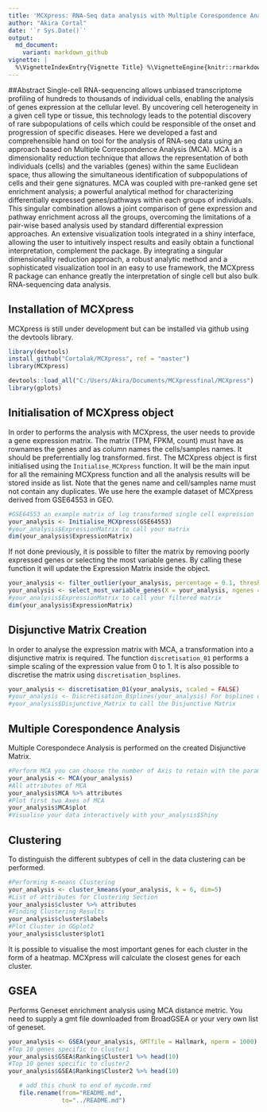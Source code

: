 ```yaml
---
title: 'MCXpress: RNA-Seq data analysis with Multiple Corespondence Analysis'
author: "Akira Cortal"
date: '`r Sys.Date()`'
output:
  md_document:
    variant: markdown_github
vignette: |
  %\VignetteIndexEntry{Vignette Title} %\VignetteEngine{knitr::rmarkdown} %\VignetteEncoding{UTF-8}
---
```

##Abstract
Single-cell RNA-sequencing allows unbiased transcriptome profiling of hundreds to thousands of individual cells, enabling the analysis of genes expression at the cellular level. By uncovering cell heterogeneity in a given cell type or tissue, this technology leads to the potential discovery of rare subpopulations of cells which could be responsible of the onset and progression of specific diseases. Here we developed a fast and comprehensible hand on tool for the analysis of RNA-seq data using an approach based on Multiple Correspondence Analysis (MCA). MCA is a dimensionality reduction technique that allows the representation of both individuals (cells) and the variables (genes) within the same Euclidean space, thus allowing the simultaneous identification of subpopulations of cells and their gene signatures. MCA was coupled with pre-ranked gene set enrichment analysis; a powerful analytical method for characterizing differentially expressed genes/pathways within each groups of individuals. This singular combination allows a joint comparison of gene expression and pathway enrichment across all the groups, overcoming the limitations of a pair-wise based analysis used by standard differential expression approaches. An extensive visualization tools integrated in a shiny interface, allowing the user to intuitively inspect results and easily obtain a functional interpretation, complement the package. By integrating a singular dimensionality reduction approach, a robust analytic method and a sophisticated visualization tool in an easy to use framework, the MCXpress R package can enhance greatly the interpretation of single cell but also bulk RNA-sequencing data analysis.


## Installation of MCXpress

MCXpress is still under development but can be installed via github using the devtools library.
```r
library(devtools)
install_github("Cortalak/MCXpress", ref = "master")
library(MCXpress)
```

```r
devtools::load_all("C:/Users/Akira/Documents/MCXpressfinal/MCXpress")
library(gplots)
```


## Initialisation of MCXpress object
In order to performs the analysis with MCXpress, the user needs to provide a gene expression matrix. The matrix (TPM, FPKM, count) must have as rownames the genes and as column names the cells/samples names. It should be preferrentially log transformed. first. The MCXpress object is first initialised using the `Initialise_MCXpress` function. It will be the main input for all the remaining MCXpress function and all the analysis results will be stored inside as list. Note that the genes name and cell/samples name must not contain any duplicates. We use here the example dataset of MCXpress derived from GSE64553 in GEO.
```r
#GSE64553 an example matrix of log transformed single cell expression 
your_analysis <- Initialise_MCXpress(GSE64553)
#your_analysis$ExpressionMatrix to call your matrix
dim(your_analysis$ExpressionMatrix)
```

If not done previously, it is possible to filter the matrix by removing poorly expressed genes or selecting the most variable genes. By calling these function it will update the Expression Matrix inside the object.
```r
your_analysis <- filter_outlier(your_analysis, percentage = 0.1, threshold = 3)
your_analysis <- select_most_variable_genes(X = your_analysis, ngenes = 10000)
#your_analysis$ExpressionMatrix to call your filtered matrix
dim(your_analysis$ExpressionMatrix)
```

## Disjunctive Matrix Creation
In order to analyse the expression matrix with MCA, a transformation into a disjunctive matrix is required. The function `discretisation_01` performs a simple scaling of the expression value from 0 to 1. It is also possible to discretise the matrix using `discretisation_bsplines`.
```r
your_analysis <- discretisation_01(your_analysis, scaled = FALSE)
#your_analysis <- Discretisation_Bsplines(your_analysis) For bsplines discretisation method
#your_analysis$Disjunctive_Matrix to call the Disjunctive Matrix
```


## Multiple Corespondence Analysis
Multiple Corespondece Analysis is performed on the created Disjunctive Matrix.
```r
#Perform MCA you can choose the number of Axis to retain with the parameter Dim
your_analysis <- MCA(your_analysis)
#All attributes of MCA
your_analysis$MCA %>% attributes
#Plot first two Axes of MCA
your_analysis$MCA$plot
#Visualise your data interactively with your_analysis$Shiny
```
## Clustering
To distinguish the different subtypes of cell in the data clustering can be performed. 
```r
#Performing K-means Clustering
your_analysis <- cluster_kmeans(your_analysis, k = 6, dim=5)
#List of attributes for Clustering Section
your_analysis$cluster %>% attributes
#Finding Clustering Results
your_analysis$cluster$labels
#Plot Cluster in GGplot2
your_analysis$cluster$plot1
```
It is possible to visualise the most important genes for each cluster in the form of a heatmap. MCXpress will calculate the closest genes for each cluster.

## GSEA

Performs Geneset enrichment analysis using MCA distance metric. You need to supply a gmt file downloaded from BroadGSEA or your very own list of geneset.
```r
your_analysis <- GSEA(your_analysis, GMTfile = Hallmark, nperm = 1000)
#Top 10 genes specific to cluster1
your_analysis$GSEA$Ranking$Cluster1 %>% head(10)
#Top 10 genes specific to cluster2
your_analysis$GSEA$Ranking$Cluster2 %>% head(10)

```


```r
   # add this chunk to end of mycode.rmd
   file.rename(from="README.md", 
               to="../README.md")
```

